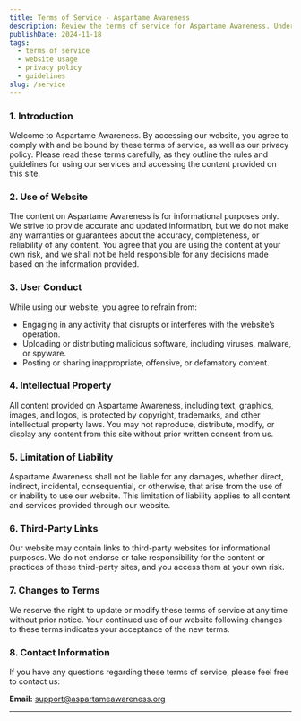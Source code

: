 ```yaml
---
title: Terms of Service - Aspartame Awareness
description: Review the terms of service for Aspartame Awareness. Understand the guidelines for accessing and using our website and content.
publishDate: 2024-11-18
tags:
  - terms of service
  - website usage
  - privacy policy
  - guidelines
slug: /service
---
```


### 1\. Introduction

Welcome to Aspartame Awareness. By accessing our website, you agree to comply with and be bound by these terms of service, as well as our privacy policy. Please read these terms carefully, as they outline the rules and guidelines for using our services and accessing the content provided on this site.

### 2\. Use of Website

The content on Aspartame Awareness is for informational purposes only. We strive to provide accurate and updated information, but we do not make any warranties or guarantees about the accuracy, completeness, or reliability of any content. You agree that you are using the content at your own risk, and we shall not be held responsible for any decisions made based on the information provided.

### 3\. User Conduct

While using our website, you agree to refrain from:

*   Engaging in any activity that disrupts or interferes with the website’s operation.
*   Uploading or distributing malicious software, including viruses, malware, or spyware.
*   Posting or sharing inappropriate, offensive, or defamatory content.

### 4\. Intellectual Property

All content provided on Aspartame Awareness, including text, graphics, images, and logos, is protected by copyright, trademarks, and other intellectual property laws. You may not reproduce, distribute, modify, or display any content from this site without prior written consent from us.

### 5\. Limitation of Liability

Aspartame Awareness shall not be liable for any damages, whether direct, indirect, incidental, consequential, or otherwise, that arise from the use of or inability to use our website. This limitation of liability applies to all content and services provided through our website.

### 6\. Third-Party Links

Our website may contain links to third-party websites for informational purposes. We do not endorse or take responsibility for the content or practices of these third-party sites, and you access them at your own risk.

### 7\. Changes to Terms

We reserve the right to update or modify these terms of service at any time without prior notice. Your continued use of our website following changes to these terms indicates your acceptance of the new terms.

### 8\. Contact Information

If you have any questions regarding these terms of service, please feel free to contact us:

**Email:** [support@aspartameawareness.org](mailto:support@aspartameawareness.org)

* * *
